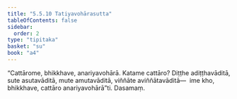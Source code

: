 ```yaml
---
title: "5.5.10 Tatiyavohārasutta"
tableOfContents: false
sidebar:
  order: 2
type: "tipitaka"
basket: "su"
book: "a4"
---
```



<DynamicBreadcrumb />

<Division number="252" book="a4">

<Paragraph number="1514" book="a4">
“Cattārome, bhikkhave, anariyavohārā. Katame cattāro? Diṭṭhe adiṭṭhavāditā, sute asutavāditā, mute amutavāditā, viññāte aviññātavāditā—  ime kho, bhikkhave, cattāro anariyavohārā”ti.

</Paragraph>
</Division>

<Paragraph number="1515" type="center" book="a4">
Dasamaṃ.
</Paragraph>